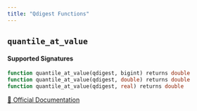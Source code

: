 ```yaml
---
title: "Qdigest Functions"
---
```


## `quantile_at_value`

#### Supported Signatures
```sql
function quantile_at_value(qdigest, bigint) returns double
function quantile_at_value(qdigest, double) returns double
function quantile_at_value(qdigest, real) returns double
```
[🔗 Official Documentation](https://trino.io/docs/current/functions/qdigest.html#quantile_at_value)


